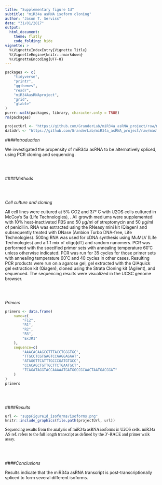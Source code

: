 ```yaml
---
title: "Supplementary figure 1d"
subtitle: "miR34a asRNA isoform cloning"
author: "Jason T. Serviss"
date: "31/01/2017"
output:
  html_document:
    theme: flatly
    code_folding: hide
vignette: >
  %\VignetteIndexEntry{Vignette Title}
  %\VignetteEngine{knitr::rmarkdown}
  %\VignetteEncoding{UTF-8}
---
```


<style> 
.caption { 
  color: Black; 
  font-family: "Times New Roman", Times, serif;
  font-size: 1.0em; 
}
</style>

```r

packages <- c(
    "tidyverse",
    "printr",
    "ggthemes",
    "readr",
    "miR34AasRNAproject",
    "grid",
    "gtable"
)
purrr::walk(packages, library, character.only = TRUE)
rm(packages)

```

```r

projectUrl <- "https://github.com/GranderLab/miR34a_asRNA_project/raw/master/inst/"
dataUrl <- "https://github.com/GranderLab/miR34a_asRNA_project/raw/master/data"

```

####_Introduction_

We investigated the propensity of miR34a asRNA to be alternatively spliced, using PCR cloning and sequencing.

<br></br>

####_Methods_

<br></br>

_Cell culture and cloning_

All cell lines were cultured at 5% CO2 and 37° C with U2OS cells cultured in McCoy’s 5a (Life Technologies), . All growth mediums were supplemented with 10% heat-inactivated FBS and 50 μg/ml of streptomycin and 50 μg/ml of penicillin. RNA was extracted using the RNeasy mini kit (Qiagen) and subsequently treated with DNase (Ambion Turbo DNA-free, Life Technologies). 500ng RNA was used for cDNA synthesis using MuMLV (Life Technologies) and a 1:1 mix of oligo(dT) and random nanomers. PCR was performed with the specified primer sets with annealing temperature 60˚C unless otherwise indicated. PCR was run for 35 cycles for those primer sets with annealing temperature 60˚C and 40 cycles in other cases. Resulting PCR products were run on a agarose gel, gel extracted with the QIAquick gel extraction kit (Qiagen), cloned using the Strata Cloning kit (Agilent), and sequenced. The sequencing results were visualized in the UCSC genome browser.

<br></br>

_Primers_

```r

primers <- data.frame(
    name=c(
        "F12",
        "R1",
        "R2",
        "R3",
        "Ex3R1"
    ),
    sequence=c(
        "AAACACAAGCGTTTACCTGGGTGC",
        "TTGCCTCGTGAGTCCAAGGAGAAT",
        "ATAGGTTCATTTGCCCGATGTGCC",
        "CCACAGCTGTTGCTTCTGAATGCT",
        "TCAGATAGGTACCAAAAATGATGGCCGCAACTAATGACGGAT"
    )
)
primers

```

<br></br>

####_Results_

```r

url <- "suppFigure1d_isoforms/isoforms.png"
knitr::include_graphics(file.path(projectUrl, url))

```

<div class = "caption">
Sequencing results from the analysis of miR34a asRNA isoforms in U2OS cells. miR34a AS ref. refers to the full length transcript as defined by the 3’-RACE and primer walk assay.
</div>

<br></br>

####_Conclusions_

Results indicate that the miR34a asRNA transcript is post-transcriptionally spliced to form several different isoforms.

<br></br><br></br>
